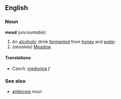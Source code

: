 ==English==
===Noun===
'''mead''' (''uncountable'')

# An [[alcoholic]] drink [[fermented]] from [[honey]] and [[water]].
# ''(obsolete)'' [[Meadow]].

====Translations====
*Czech: [[medovina]] ''f''

===See also===
*[[ambrosia]] ''noun''